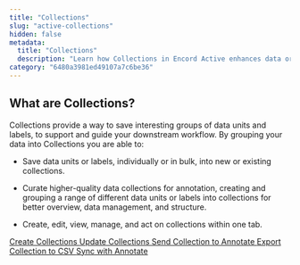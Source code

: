 ```yaml
---
title: "Collections"
slug: "active-collections"
hidden: false
metadata: 
  title: "Collections"
  description: "Learn how Collections in Encord Active enhances data organization, search, and collaboration. Efficient workflow tips."
category: "6480a3981ed49107a7c6be36"
---
```


## What are Collections?

Collections provide a way to save interesting groups of data units and labels, to support and guide your downstream workflow. By grouping your data into Collections you are able to:

- Save data units or labels, individually or in bulk, into new or existing collections.

- Curate higher-quality data collections for annotation, creating and grouping a range of different data units or labels into collections for better overview, data management, and structure.

- Create, edit, view, manage, and act on collections within one tab.

<div key="1" lang="en">
  <head>
    <meta charSet="UTF-8" />
    <meta content="width=device-width, initial-scale=1.0" name="viewport" />
    <title>Clickable Div</title>
  </head>
  <div className="container">
    <a
      className="clickable-div"
      href="/platform-documentation/Active/active-how-to/active-create-collections"
    >
      Create Collections
    </a>
    <a
      className="clickable-div"
      href="/platform-documentation/Active/active-how-to/active-update-collections"
    >
      Update Collections
    </a>
    <a
      className="clickable-div"
      href="/platform-documentation/Active/active-how-to/active-send-collection-to-annotate"
    >
      Send Collection to Annotate
    </a>
    <a
      className="clickable-div"
      href="/platform-documentation/Active/active-how-to/active-export-collection-to-csv"
    >
      Export Collection to CSV
    </a>
    <a
      className="clickable-div"
      href="/platform-documentation/Active/active-how-to/active-sync-with-annotate"
    >
      Sync with Annotate
    </a>
  </div>
</div>


